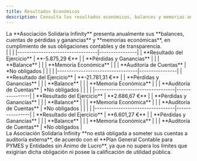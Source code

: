 ```yaml
---
title: Resultados Económicos
description: Consulta los resultados económicos, balances y memorias anuales de la Asociación Solidaria Infinity en Canarias, con balances y memorias transparentes para todos.
---
```



<Aside type="note" title="Transparencia económica y rendición de cuentas">
La **Asociación Solidaria Infinity** presenta anualmente sus **balances, cuentas de pérdidas y ganancias** y **memorias económicas**, en cumplimiento de sus obligaciones contables y de transparencia.  
</Aside>

<div class="no-header-table">
<Tabs syncKey="contratos">
  <TabItem label="2024">
    |  |  |
    |----------------------------------|----------------|
    | **Resultado del Ejercicio**      | **-5.875,29 €** |
    | **Pérdidas y Ganancias**         | <DocLink ref="2024_p_g" /> |
    | **Balance**                      | <DocLink ref="2024_balance" /> |
    | **Memoria Económica**            | <DocLink ref="2024_memoria_economica" /> |
    | **Auditoría de Cuentas**         | *No obligados |
  </TabItem>
  <TabItem label="2023">
    |  |  |
    |----------------------------------|----------------|
    | **Resultado del Ejercicio**      | **-21.781,31 €** |
    | **Pérdidas y Ganancias**         | <DocLink ref="18" /> |
    | **Balance**                      | <DocLink ref="17" /> |
    | **Memoria Económica**            | <DocLink ref="19" /> |
    | **Auditoría de Cuentas**         | *No obligados |
  </TabItem>
  <TabItem label="2022">
    |  |  |
    |----------------------------------|----------------|
    | **Resultado del Ejercicio**      | **2.686,67 €** |
    | **Pérdidas y Ganancias**         | <DocLink ref="14" /> |
    | **Balance**                      | <DocLink ref="13" /> |
    | **Memoria Económica**            | <DocLink ref="15" /> |
    | **Auditoría de Cuentas**         | *No obligados |
  </TabItem>
  <TabItem label="2021">
    |  |  |
    |----------------------------------|----------------|
    | **Resultado del Ejercicio**      | **6.601,27 €** |
    | **Pérdidas y Ganancias**         | <DocLink ref="38" /> |
    | **Balance**                      | <DocLink ref="37" /> |
    | **Memoria Económica**            | <DocLink ref="15" /> |
    | **Auditoría de Cuentas**         | *No obligados |
  </TabItem>
</Tabs>
</div>

<Aside type="caution" title="Notas legales y auditoría">
La Asociación Solidaria Infinity **no está obligada a someter sus cuentas a auditoría externa**, de acuerdo con el **Plan General Contable para PYMES y Entidades sin Ánimo de Lucro**, ya que no supera los límites que exigirían dicha obligación ni posee la calificación de utilidad pública.
</Aside>

